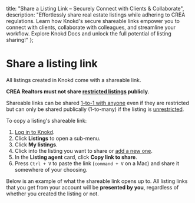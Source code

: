 
<meta name="og:title" content="Share Listings Securely with Knokd" />
<meta name="og:description" content="Comply with CREA regulations & share listings seamlessly! Learn how Knokd's shareable links empower you to connect with clients & collaborate with colleagues. Explore Knokd Docs!"/>

  title: "Share a Listing Link – Securely Connect with Clients & Collaborate",
  description: "Effortlessly share real estate listings while adhering to CREA regulations. Learn how Knokd's secure shareable links empower you to connect with clients, collaborate with colleagues, and streamline your workflow. Explore Knokd Docs and unlock the full potential of listing sharing!"
};


<HeroPattern />

# Share a listing link

All listings created in Knokd come with a shareable link.

**CREA Realtors must not share [restricted listings](/listings/types-of-listings#restricted-listings) publicly**.

<Note>Shareable links can be shared [1-to-1 with anyone](/listings/1-1-sharing) even if they are restricted but can only be shared publically (1-to-many) if the listing is [unrestricted](/listings/types-of-listings#unrestricted-listings). </Note>

To copy a listing's shareable link:

1. <a href="https://app.knokd.com/login" target="_blank">Log in to Knokd</a>.
1. Click **Listings** to open a sub-menu.
1. Click **My listings**.
1. Click into the listing you want to share or [add a new one](/listings/create-a-listing).
1. In the **Listing agent** card, click **Copy link to share**.
1. Press `Ctrl + V` to paste the link (`command + V` on a Mac) and share it somewhere of your choosing.

Below is an example of what the shareable link opens up to. All listing links that you get from your account will be **presented by you**, regardless of whether you created the listing or not.

<Screenshot 
  src="/images/screenshots/shareable-listing-link.jpg"
  alt="Shareable listing link for Knokd listings" caption="test"
/>
